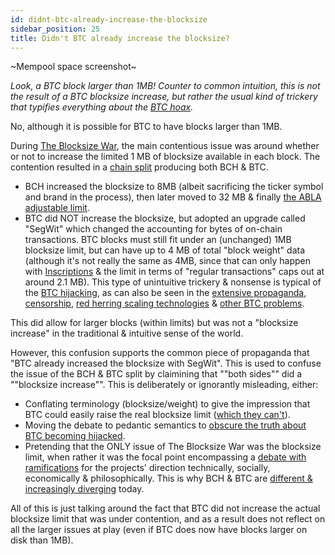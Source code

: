 ```yaml
---
id: didnt-btc-already-increase-the-blocksize
sidebar_position: 25
title: Didn't BTC already increase the blocksize?
---
```


~Mempool space screenshot~

_Look, a BTC block larger than 1MB! Counter to common intuition, this is not the result of a BTC blocksize increase, but rather the usual kind of trickery that typifies everything about the [BTC hoax](/faqs/BCH-vs-BTC/why-is-there-so-much-propaganda-in-btc)._

No, although it is possible for BTC to have blocks larger than 1MB. 

During [The Blocksize War](/start#episode-8-of-10-bitcoin-cash), the main contentious issue was around whether or not to increase the limited 1 MB of blocksize available in each block. The contention resulted in a [chain split](/faqs/Decentralisation/what-is-a-soft-hard-fork) producing both BCH & BTC.

- BCH increased the blocksize to 8MB (albeit sacrificing the ticker symbol and brand in the process), then later moved to 32 MB & finally [the ABLA adjustable limit](/faqs/BCH/what-is-the-maximum-bch-blocksize).
- BTC did NOT increase the blocksize, but adopted an upgrade called "SegWit" which changed the accounting for bytes of on-chain transactions. BTC blocks must still fit under an (unchanged) 1MB blocksize limit, but can have up to 4 MB of total "block weight" data (although it's not really the same as 4MB, since that can only happen with [Inscriptions](/faqs/BCH-vs-BTC/does-bch-have-ordinals) & the limit in terms of "regular transactions" caps out at around 2.1 MB). This type of unintuitive trickery & nonsense is typical of the [BTC hijacking](/faqs/Media/what-about-roger-vers-book-hijacking-bitcoin), as can also be seen in the [extensive propaganda](/faqs/BCH-vs-BTC/why-is-there-so-much-propaganda-in-btc), [censorship](/faqs/BCH-vs-BTC/why-is-there-so-much-censorship-in-btc), [red herring scaling technologies](/faqs/BCH-vs-BTC/what-about-lightning-network) & [other BTC problems](/faqs/BCH-vs-BTC/whats-wrong-with-bitcoin-btc).

This did allow for larger blocks (within limits) but was not a "blocksize increase" in the traditional & intuitive sense of the world.

However, this confusion supports the common piece of propaganda that "BTC already increased the blocksize with SegWit". This is used to confuse the issue of the BCH & BTC split by claimining that ""both sides"" did a ""blocksize increase"". This is deliberately or ignorantly misleading, either:

- Conflating terminology (blocksize/weight) to give the impression that BTC could easily raise the real blocksize limit ([which they can't](/faqs/BCH-vs-BTC/what-if-btc-raises-block-size)).
- Moving the debate to pedantic semantics to [obscure the truth about BTC becoming hijacked](/faqs/Media/what-about-roger-vers-book-hijacking-bitcoin).
- Pretending that the ONLY issue of The Blocksize War was the blocksize limit, when rather it was the focal point encompassing a [debate with ramifications](/faqs/BCH-vs-BTC/whats-wrong-with-bitcoin-btc) for the projects' direction technically, socially, economically & philosophically. This is why BCH & BTC are [different & increasingly diverging](/faqs/BCH-vs-BTC/is-bch-just-btc-with-larger-blocks) today.

All of this is just talking around the fact that BTC did not increase the actual blocksize limit that was under contention, and as a result does not reflect on all the larger issues at play (even if BTC does now have blocks larger on disk than 1MB).
